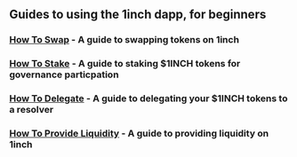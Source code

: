 
## Guides to using the 1inch dapp, for beginners

### [How To Swap](how-to-swap/How%20to%20Swap.mdx) - A guide to swapping tokens on 1inch

### [How To Stake](how-to-stake/How%20to%20Stake) - A guide to staking $1INCH tokens for governance particpation

### [How To Delegate](how-to-delegate/How%20to%20Delegate.mdx) - A guide to delegating your $1INCH tokens to a resolver

### [How To Provide Liquidity](how-to-provide-liquidity/How%20to%20Provide%20Liquidity.mdx) - A guide to providing liquidity on 1inch